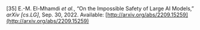 \[35\]	E.-M. El-Mhamdi *et al.*, “On the Impossible Safety of Large AI Models,” *arXiv \[cs.LG\]*, Sep. 30, 2022\. Available: [http://arxiv.org/abs/2209.15259](http://arxiv.org/abs/2209.15259)